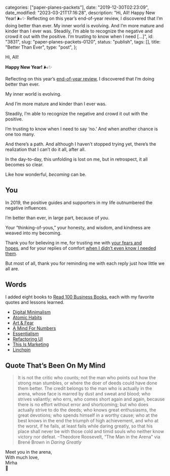 
  categories: ["paper-planes-packets"],
  date: "2019-12-30T02:23:09",
  date_modified: "2023-03-21T17:16:28",
  description:
    "Hi, All! Happy New Year! 🌬✨ Reflecting on this year’s end-of-year review, I discovered that I’m doing better than ever. My inner world is evolving. And I’m more mature and kinder than I ever was. Steadily, I’m able to recognize the negative and crowd it out with the positive. I’m trusting to know when I need […]",
  id: "3831",
  slug: "paper-planes-packets-0120",
  status: "publish",
  tags: [],
  title: "Better Than Ever",
  type: "post",
};


Hi, All!

**Happy New Year!** 🌬✨

Reflecting on this year’s [end-of-year review](/letters/paper-planes-packets-1218/), I discovered that I’m doing better than ever.

My inner world is evolving.

And I’m more mature and kinder than I ever was.

Steadily, I’m able to recognize the negative and crowd it out with the positive.

I’m trusting to know when I need to say ‘no.’ And when another chance is one too many.

And there’s a path. And although I haven’t stopped trying yet, there’s the realization that I can’t do it all, after all.

In the day-to-day, this unfolding is lost on me, but in retrospect, it all becomes so clear.

Like how wonderful, _becoming_ can be.

## You

In 2019, the positive guides and supporters in my life outnumbered the negative influences.

I’m better than ever, in large part, because of *you*.

Your “thinking-of-yous,” your honesty, and wisdom, and kindness are weaved into my becoming.

Thank you for believing in me, for trusting me with [your fears and hopes](/letters/paper-planes-packets-0819/#a-birthday-wish), and for your replies of comfort [when I didn’t even know I needed them](/letters/paper-planes-packets-0219/).

But most of all, thank you for reminding me with each reply just how little we all are.

## Words

I added eight books to [Read 100 Business Books](/posts/read-100-books/#finished-reads), each with my favorite quotes and lessons learned.

- [Digital Minimalism](/posts/read-100-books/#digital-minimalism)
- [Atomic Habits](/posts/read-100-books/#atomic-habits)
- [Art & Fear](/posts/read-100-books/#art-and-fear)
- [A Mind For Numbers](/posts/read-100-books/#a-mind-for-numbers)
- [Essentialism](/posts/read-100-books/#essentialism)
- [Refactoring UI](/posts/read-100-books/#refactoring-ui)
- [This Is Marketing](/posts/read-100-books/#this-is-marketing)
- [Linchpin](/posts/read-100-books/#linchpin)

## Quote That’s Been On My Mind

> It is not the critic who counts; not the man who points out how the strong man stumbles, or where the doer of deeds could have done them better. The credit belongs to the man who is actually in the arena, whose face is marred by dust and sweat and blood; who strives valiantly; who errs, who comes short again and again, because there is no effort without error and shortcoming; but who does actually strive to do the deeds; who knows great enthusiasms, the great devotions; who spends himself in a worthy cause; who at the best knows in the end the triumph of high achievement, and who at the worst, if he fails, at least fails while daring greatly, so that his place shall never be with those cold and timid souls who neither know victory nor defeat. –Theodore Roosevelt, “The Man in the Arena” via Brené Brown in _Daring Greatly_

Meet you in the arena,\
With much love,\
Mirha\
🦁
